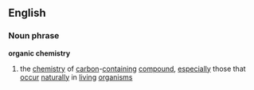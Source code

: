 ==English==
===Noun phrase===
'''organic chemistry'''
# the [[chemistry]] of [[carbon]]-[[contain]]ing [[compound]], [[especially]] those that [[occur]] [[naturally]] in [[living]] [[organism]]s